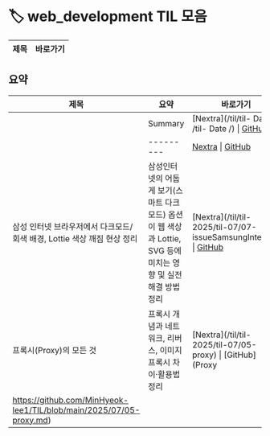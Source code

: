 # 🏷️ web_development TIL 모음

| 제목 | 바로가기 |
|------|----------|

## 요약

| 제목 | 요약 | 바로가기 |
|------|------|----------|
|  |  Summary  | [Nextra](/til/til- Date /til- Date /) \| [GitHub]() |
|  | --------- | [Nextra](/til/til-/til-/) \| [GitHub]() |
| 삼성 인터넷 브라우저에서 다크모드/회색 배경, Lottie 색상 깨짐 현상 정리 |  삼성인터넷의 어둡게 보기(스마트 다크모드) 옵션이 웹 색상과 Lottie, SVG 등에 미치는 영향 및 실전 해결 방법 정리  | [Nextra](/til/til- 2025/til-07/07-issueSamsungInternet) \| [GitHub](https://github.com/MinHyeok-lee1/TIL/blob/main/2025/07/07-issueSamsungInternet.md) |
| 프록시(Proxy)의 모든 것 |  프록시 개념과 네트워크, 리버스, 이미지 프록시 차이·활용법 정리  | [Nextra](/til/til- 2025/til-07/05-proxy) \| [GitHub](Proxy
https://github.com/MinHyeok-lee1/TIL/blob/main/2025/07/05-proxy.md) |
